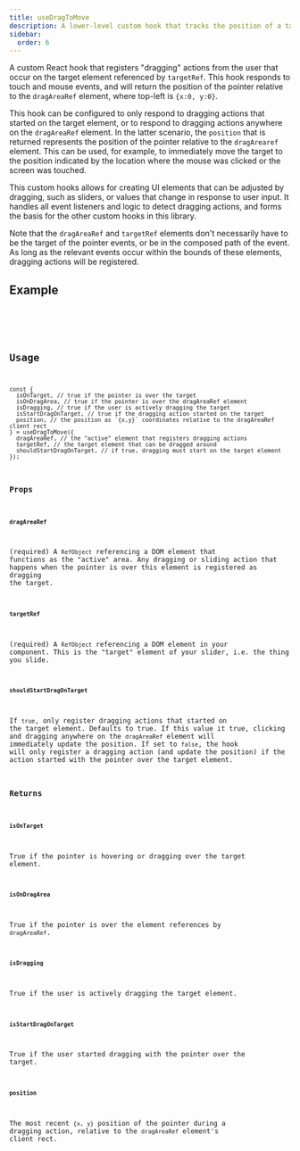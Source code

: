 ```yaml
---
title: useDragToMove
description: A lower-level custom hook that tracks the position of a target element the user is dragging
sidebar:
  order: 6
---
```



A custom React hook that registers "dragging" actions from the user that occur on the target element
referenced by `targetRef`. This hook responds to touch and mouse events, and will return the position
of the pointer relative to the `dragAreaRef` element, where top-left is `{x:0, y:0}`.

This hook can be configured to only respond to dragging actions that started on the target element, or
to respond to dragging actions anywhere on the `dragAreaRef` element. In the latter scenario, the `position`
that is returned represents the position of the pointer relative to the `dragArearef` element. This can
be used, for example, to immediately move the target to the position indicated by the location where
the mouse was clicked or the screen was touched.

This custom hooks allows for creating UI elements that can be adjusted by dragging, such as
sliders, or values that change in response to user input. It handles all event listeners and logic to
detect dragging actions, and forms the basis for the other custom hooks in this library.

Note that the `dragAreaRef` and `targetRef` elements don't necessarily have to be the target of the pointer
events, or be in the composed path of the event. As long as the relevant events occur within the bounds
of these elements, dragging actions will be registered.

## Example

<Tabs>
  <TabItem label="Demo">
    <UseDragToMoveComponent client:load />
  </TabItem>
  <TabItem label="Code">
    <Code code={UseDragToMoveComponentCode} lang="tsx" title="UseDragToMove.tsx" mark={{ range: "8-12" }} />
  </TabItem>
</Tabs>

## Usage

```tsx
const {
  isOnTarget, // true if the pointer is over the target
  isOnDragArea, // true if the pointer is over the dragAreaRef element
  isDragging, // true if the user is actively dragging the target
  isStartDragOnTarget, // true if the dragging action started on the target
  position, // the position as `{x,y}` coordinates relative to the dragAreaRef client rect
} = useDragToMove({
  dragAreaRef, // the "active" element that registers dragging actions
  targetRef, // the target element that can be dragged around
  shouldStartDragOnTarget, // if true, dragging must start on the target element
});
```

### Props

#### `dragAreaRef`

(required) A `RefObject` referencing a DOM element that functions as the
"active" area. Any dragging or sliding action that happens when the pointer is over this
element is registered as dragging the target.

#### `targetRef`

(required) A `RefObject` referencing a DOM element in your component.
This is the "target" element of your slider, i.e. the thing you slide.

#### `shouldStartDragOnTarget`

If `true`, only register dragging actions that started on the target element. Defaults to true.
If this value it true, clicking and dragging anywhere on the `dragAreaRef` element will immediately
update the position. If set to `false`, the hook will only register a dragging action (and update
the position) if the action started with the pointer over the target element.

### Returns

#### `isOnTarget`

True if the pointer is hovering or dragging over the target element.

#### `isOnDragArea`

True if the pointer is over the element references by `dragAreaRef`.

#### `isDragging`

True if the user is actively dragging the target element.

#### `isStartDragOnTarget`

True if the user started dragging with the pointer over the target.

#### `position`

The most recent `{x, y}` position of the pointer during a dragging action, relative to the `dragAreaRef`
element's client rect.
